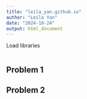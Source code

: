 ```yaml
---
title: "leila_yan.github.io"
author: "Leila Yan"
date: "2024-10-24"
output: html_document
---
```


Load libraries
```r

```

## Problem 1

## Problem 2